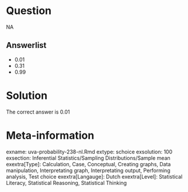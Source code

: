Question
========

NA

Answerlist
----------
* 0.01
* 0.31
* 0.99

Solution
========

The correct answer is  0.01

Meta-information
================
exname: uva-probability-238-nl.Rmd
extype: schoice
exsolution: 100
exsection: Inferential Statistics/Sampling Distributions/Sample mean
exextra[Type]: Calculation, Case, Conceptual, Creating graphs, Data manipulation, Interpretating graph, Interpretating output, Performing analysis, Test choice
exextra[Langauge]: Dutch
exextra[Level]: Statistical Literacy, Statistical Reasoning, Statistical Thinking
